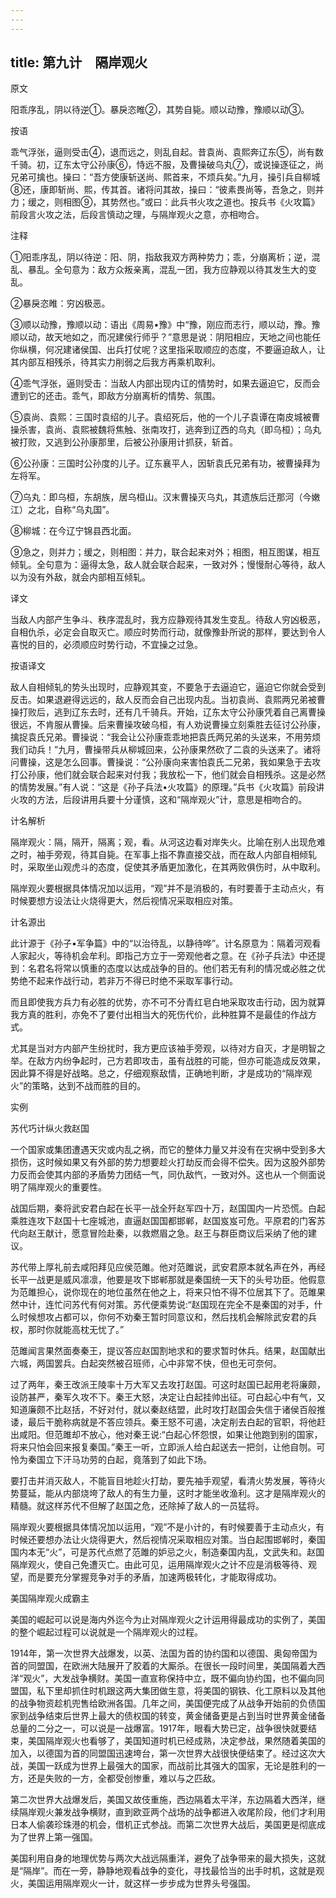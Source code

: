 ```yaml
---
---
---
```

title: 第九计　隔岸观火
---




原文

阳乖序乱，阴以待逆①。暴戾恣睢②，其势自毙。顺以动豫，豫顺以动③。

按语

乖气浮张，逼则受击④，退而远之，则乱自起。昔袁尚、袁熙奔辽东⑤，尚有数千骑。初，辽东太守公孙康⑥，恃远不服，及曹操破乌丸⑦，或说操逐征之，尚兄弟可擒也。操曰：“吾方使康斩送尚、熙首来，不烦兵矣。”九月，操引兵自柳城⑧还，康即斩尚、熙，传其首。诸将问其故，操曰：“彼素畏尚等，吾急之，则并力；缓之，则相图⑨，其势然也。”或曰：此兵书火攻之道也。按兵书《火攻篇》前段言火攻之法，后段言慎动之理，与隔岸观火之意，亦相吻合。

注释

①阳乖序乱，阴以待逆：阳、阴，指敌我双方两种势力；乖，分崩离析；逆，混乱、暴乱。全句意为：敌方众叛亲离，混乱一团，我方应静观以待其发生大的变乱。

②暴戾恣睢：穷凶极恶。

③顺以动豫，豫顺以动：语出《周易•豫》中“豫，刚应而志行，顺以动，豫。豫顺以动，故天地如之，而况建侯行师乎？”意思是说：阴阳相应，天地之间也能任你纵横，何况建诸侯国、出兵打仗呢？这里指采取顺应的态度，不要逼迫敌人，让其内部互相残杀，待其实力削弱之后我方再乘机取利。

④乖气浮张，逼则受击：当敌人内部出现内讧的情势时，如果去逼迫它，反而会遭到它的还击。乖气，即敌方分崩离析的情势、氛围。

⑤袁尚、袁熙：三国时袁绍的儿子。袁绍死后，他的一个儿子袁谭在南皮城被曹操杀害，袁尚、袁熙被魏将焦触、张南攻打，逃奔到辽西的乌丸（即乌桓）；乌丸被打败，又逃到公孙康那里，后被公孙康用计抓获，斩首。

⑥公孙康：三国时公孙度的儿子。辽东襄平人，因斩袁氏兄弟有功，被曹操拜为左将军。

⑦乌丸：即乌桓，东胡族，居乌桓山。汉末曹操灭乌丸，其遗族后迁那河（今嫩江）之北，自称“乌丸国”。

⑧柳城：在今辽宁锦县西北面。

⑨急之，则并力；缓之，则相图：并力，联合起来对外；相图，相互图谋，相互倾轧。全句意为：逼得太急，敌人就会联合起来，一致对外；慢慢耐心等待，敌人以为没有外敌，就会内部相互倾轧。

译文

当敌人内部产生争斗、秩序混乱时，我方应静观待其发生变乱。待敌人穷凶极恶，自相仇杀，必定会自取灭亡。顺应时势而行动，就像豫卦所说的那样，要达到令人喜悦的目的，必须顺应时势行动，不宜操之过急。

按语译文

敌人自相倾轧的势头出现时，应静观其变，不要急于去逼迫它，逼迫它你就会受到反击。如果退避得远远的，敌人反而会自己出现内乱。当初袁尚、袁熙两兄弟被曹操打败后，逃到辽东去时，还有几千骑兵。开始，辽东太守公孙康凭着自己离曹操很远，不肯服从曹操。后来曹操攻破乌桓，有人劝说曹操立刻乘胜去征讨公孙康，擒捉袁氏兄弟。曹操说：“我会让公孙康乖乖地把袁氏两兄弟的头送来，不用劳烦我们动兵！”九月，曹操带兵从柳城回来，公孙康果然砍了二袁的头送来了。诸将问曹操，这是怎么回事。曹操说：“公孙康向来害怕袁氏二兄弟，我如果急于去攻打公孙康，他们就会联合起来对付我；我放松一下，他们就会自相残杀。这是必然的情势发展。”有人说：“这是《孙子兵法•火攻篇》的原理。”兵书《火攻篇》前段讲火攻的方法，后段讲用兵要十分谨慎，这和“隔岸观火”计，意思是相吻合的。

计名解析

隔岸观火：隔，隔开，隔离；观，看。从河这边看对岸失火。比喻在别人出现危难之时，袖手旁观，待其自毙。在军事上指不靠直接交战，而在敌人内部自相倾轧时，采取坐山观虎斗的态度，促使其矛盾更加激化，在其两败俱伤时，从中取利。

隔岸观火要根据具体情况加以运用，“观”并不是消极的，有时要善于主动点火，有时候要想方设法让火烧得更大，然后视情况采取相应对策。

计名源出

此计源于《孙子•军争篇》中的“以治待乱，以静待哗”。计名原意为：隔着河观看人家起火，等待机会牟利。即指己方立于一旁观他者之意。在《孙子兵法》中还提到：名君名将常以慎重的态度以达成战争的目的。他们若无有利的情况或必胜之优势绝不起来作战行动，若非万不得已时绝不采取军事行动。

而且即使我方兵力有必胜的优势，亦不可不分青红皂白地采取攻击行动，因为就算我方真的胜利，亦免不了要付出相当大的死伤代价，此种胜算不是最佳的作战方式。

尤其是当对方内部产生纷扰时，我方更应该袖手旁观，以待对方自灭，才是明智之举。在敌方内纷争起时，己方若即攻击，虽有战胜的可能，但亦可能造成反效果，因此算不得是好战略。总之，仔细观察敌情，正确地判断，才是成功的“隔岸观火”的策略，达到不战而胜的目的。

实例

苏代巧计纵火救赵国

一个国家或集团遭遇天灾或内乱之祸，而它的整体力量又并没有在灾祸中受到多大损伤，这时候如果又有外部的势力想要趁火打劫反而会得不偿失。因为这股外部势力反而会使其内部的矛盾势力团结一气，同仇敌忾，一致对外。这也从一个侧面说明了隔岸观火的重要性。

战国后期，秦将武安君白起在长平一战全歼赵军四十万，赵国国内一片恐慌。白起乘胜连攻下赵国十七座城池，直逼赵国国都邯郸，赵国岌岌可危。平原君的门客苏代向赵王献计，愿意冒险赴秦，以救燃眉之急。赵王与群臣商议后采纳了他的建议。

苏代带上厚礼前去咸阳拜见应侯范雎。他对范雎说，武安君原本就名声在外，再经长平一战更是威风凛凛，他要是攻下邯郸那就是秦国统一天下的头号功臣。他假意为范雎担心，说你现在的地位虽然在他之上，将来只怕不得不位居其下了。范雎果然中计，连忙问苏代有何对策。苏代便乘势说:“赵国现在完全不是秦国的对手，什么时候想攻占都可以，你何不劝秦王暂时同意议和，然后找机会解除武安君的兵权，那时你就能高枕无忧了。”

范雎闻言果然面奏秦王，提议答应赵国割地求和的要求暂时休兵。结果，赵国献出六城，两国罢兵。白起突然被召班师，心中非常不快，但也无可奈何。

过了两年，秦王改派王陵率十万大军又去攻打赵国。可这时赵国已起用老将廉颇，设防甚严，秦军久攻不下。秦王大怒，决定让白起挂帅出征。可白起心中有气，又知道廉颇不比赵括，不好对付，就以秦赵结盟，此时攻打赵国会失信于诸侯百般推诿，最后干脆称病就是不答应领兵。秦王怒不可遏，决定削去白起的官职，将他赶出咸阳。但范雎却不放心，他对秦王说:“白起心怀怨恨，如果让他跑到别的国家，将来只怕会回来报复秦国。”秦王一听，立即派人给白起送去一把剑，让他自刎。可怜为秦国立下汗马功劳的白起，竟落到了如此下场。

要打击并消灭敌人，不能盲目地趁火打劫，要先袖手观望，看清火势发展，等待火势蔓延，能从内部烧垮了敌人的有生力量，这时才能坐收渔利。这才是隔岸观火的精髓。就这样苏代不但解了赵国之危，还除掉了敌人的一员猛将。

隔岸观火要根据具体情况加以运用，“观”不是小计的，有时候要善于主动点火，有时候还要想办法让火烧得更大，然后视情况采取相应对策。当白起围邯郸时，秦国国内本无“火”，可是苏代点燃了范雎的妒忌之火，制造秦国内乱，文武失和。赵国隔岸观火，使自己免遭灭亡。由此可见，运用隔岸观火之计不应是消极等待、观望，而是要充分掌握竞争对手的矛盾，加速两极转化，才能取得成功。

美国隔岸观火成霸主

美国的崛起可以说是海内外迄今为止对隔岸观火之计运用得最成功的实例了，美国的整个崛起过程可以说就是一个隔岸观火的过程。

1914年，第一次世界大战爆发，以英、法国为首的协约国和以德国、奥匈帝国为首的同盟国，在欧洲大陆展开了胶着的大厮杀。在很长一段时间里，美国隔着大西洋“观火”，大发战争横财。美国一直宣称保持中立，既不偏向协约国，也不偏向同盟国，私下里却抓住时机跟这两大集团做生意，将美国的钢铁、化工原料以及其他的战争物资趁机兜售给欧洲各国。几年之间，美国便完成了从战争开始前的负债国家到战争结束后世界上最大的债权国的转变，黄金储备更是占到当时世界黄金储备总量的二分之一，可以说是一战爆富。1917年，眼看大势已定，战争很快就要结束，美国隔岸观火也看够了，美国知道时机已经成熟，决定参战，果然随着美国的加入，以德国为首的同盟国迅速垮台，第一次世界大战很快便结束了。经过这次大战，美国一跃成为世界上最强大的国家，而战前比其强大的国家，无论是胜利的一方，还是失败的一方，全都受创惨重，难以与之匹敌。

第二次世界大战爆发后，美国又故伎重施，西边隔着太平洋，东边隔着大西洋，继续隔岸观火兼发战争横财，直到欧亚两个战场的战争都进入收尾阶段，他们才利用日本人偷袭珍珠港的机会，借机正式参战。而第二次世界大战后，美国更是彻底成为了世界上第一强国。

美国利用自身的地理优势与两次大战远隔重洋，避免了战争带来的最大损失，这就是“隔岸”。而在一旁，静静地观看战争的变化，寻找最恰当的出手时机，这就是观火，美国运用隔岸观火一计，就这样一步步成为世界头号强国。